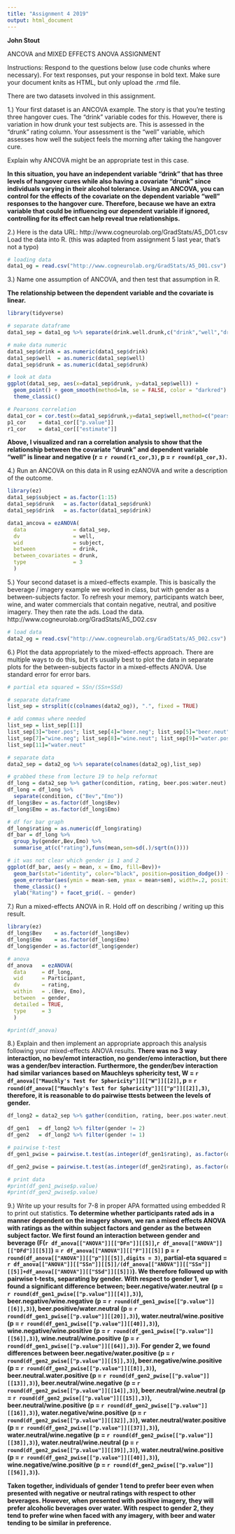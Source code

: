 ---
title: "Assignment 4 2019"
output: html_document
---

**John Stout**

ANCOVA and MIXED EFFECTS ANOVA ASSIGNMENT

Instructions: Respond to the questions below (use code chunks where necessary). For text responses, put your response in bold text. Make sure your document knits as HTML, but only upload the .rmd file.

There are two datasets involved in this assignment.

1.) Your first dataset is an ANCOVA example. The story is that you're testing three hangover cues. The "drink" variable codes for this. However, there is variation in how drunk your test subjects are. This is assessed in the "drunk" rating column. Your assessment is the "well" variable, which assesses how well the subject feels the morning after taking the hangover cure. 

Explain why ANCOVA might be an appropriate test in this case.

**In this situation, you have an independent variable "drink" that has three levels of hangover cures while also having a covariate "drunk" since individuals varying in their alcohol tolerance. Using an ANCOVA, you can control for the effects of the covariate on the dependent variable "well" responses to the hangover cure. Therefore, because we have an extra variable that could be influencing our dependent variable if ignored, controlling for its effect can help reveal true relationships. **

2.) Here is the data URL: http://www.cogneurolab.org/GradStats/A5_D01.csv
Load the data into R. (this was adapted from assignment 5 last year, that's not a typo)
```{r}
# loading data
data1_og = read.csv("http://www.cogneurolab.org/GradStats/A5_D01.csv")
```

3.) Name one assumption of ANCOVA, and then test that assumption in R.

**The relationship between the dependent variable and the covariate is linear.**

```{r}
library(tidyverse)

# separate dataframe
data1_sep = data1_og %>% separate(drink.well.drunk,c("drink","well","drunk"))

# make data numeric
data1_sep$drink = as.numeric(data1_sep$drink)
data1_sep$well  = as.numeric(data1_sep$well)
data1_sep$drunk = as.numeric(data1_sep$drunk)

# look at data
ggplot(data1_sep, aes(x=data1_sep$drunk, y=data1_sep$well)) + 
  geom_point() + geom_smooth(method=lm, se = FALSE, color = "darkred") + 
  theme_classic()

# Pearsons correlation
data1_cor = cor.test(x=data1_sep$drunk,y=data1_sep$well,method=c("pearson"))
p1_cor    = data1_cor[["p.value"]]
r1_cor    = data1_cor[["estimate"]]

```
**Above, I visualized and ran a correlation analysis to show that the relationship between the covariate "drunk" and dependent variable "well" is linear and negative (r = `r round(r1_cor,3)`, p = `r round(p1_cor,3)`.**

4.) Run an ANCOVA on this data in R using ezANOVA and write a description of the outcome.
```{r}
library(ez)
data1_sep$subject = as.factor(1:15)
data1_sep$drunk   = as.factor(data1_sep$drunk)
data1_sep$drink   = as.factor(data1_sep$drink)

data1_ancova = ezANOVA(
  data               = data1_sep,
  dv                 = well,
  wid                = subject,
  between            = drink,
  between_covariates = drunk,
  type               = 3
  )

```

5.) Your second dataset is a mixed-effects example. This is basically the beverage / imagery example we worked in class, but with gender as a between-subjects factor. To refresh your memory, participants watch beer, wine, and water commercials that contain negative, neutral, and positive imagery. They then rate the ads. Load the data. http://www.cogneurolab.org/GradStats/A5_D02.csv

```{r}
# load data
data2_og = read.csv("http://www.cogneurolab.org/GradStats/A5_D02.csv")
```

6.) Plot the data appropriately to the mixed-effects approach. There are multiple ways to do this, but it's usually best to plot the data in separate plots for the between-subjects factor in a mixed-effects ANOVA. Use standard error for error bars.

```{r}
# partial eta squared = SSn/(SSn+SSd)

# separate dataframe
list_sep = strsplit(c(colnames(data2_og)), ".", fixed = TRUE)

# add commas where needed
list_sep = list_sep[[1]]
list_sep[3]="beer.pos"; list_sep[4]="beer.neg"; list_sep[5]="beer.neut"; list_sep[6]="wine.pos";
list_sep[7]="wine.neg"; list_sep[8]="wine.neut"; list_sep[9]="water.pos"; list_sep[10]="water.neg";
list_sep[11]="water.neut"

# separate data
data2_sep = data2_og %>% separate(colnames(data2_og),list_sep)

# grabbed these from lecture 19 to help reformat
df_long = data2_sep %>% gather(condition, rating, beer.pos:water.neut) 
df_long = df_long %>% 
  separate(condition, c("Bev","Emo"))
df_long$Bev = as.factor(df_long$Bev)
df_long$Emo = as.factor(df_long$Emo)

# df for bar graph
df_long$rating = as.numeric(df_long$rating)
df_bar = df_long %>% 
  group_by(gender,Bev,Emo) %>%
  summarise_at(c("rating"),funs(mean,sem=sd(.)/sqrt(n())))

# it was not clear which gender is 1 and 2
ggplot(df_bar, aes(y = mean, x = Emo, fill=Bev))+
  geom_bar(stat="identity", color="black", position=position_dodge()) +
  geom_errorbar(aes(ymin = mean-sem, ymax = mean+sem), width=.2, position=position_dodge(.9)) +
  theme_classic() +
  ylab("Rating") + facet_grid(. ~ gender)

```

7.) Run a mixed-effects ANOVA in R. Hold off on describing / writing up this result. 
```{r}
library(ez)
df_long$Bev    = as.factor(df_long$Bev)
df_long$Emo    = as.factor(df_long$Emo)
df_long$gender = as.factor(df_long$gender)

# anova
df_anova   = ezANOVA(
  data     = df_long, 
  wid      = Participant, 
  dv       = rating, 
  within   = .(Bev, Emo),
  between  = gender,
  detailed = TRUE, 
  type     = 3
  )

#print(df_anova)
```

8.) Explain and then implement an appropriate approach this analysis following your mixed-effects ANOVA results.
**There was no 3 way interaction, no bev/emot interaction, no gender/emo interaction, but there was a gender/bev interaction. Furthermore, the gender/bev interaction had similar variances based on Mauchleys sphericity test, W = `r df_anova[["Mauchly's Test for Sphericity"]][["W"]][[2]]`, p = `r round(df_anova[["Mauchly's Test for Sphericity"]][["p"]][[2]],3)`, therefore, it is reasonable to do pairwise ttests between the levels of gender.**

```{r}
df_long2 = data2_sep %>% gather(condition, rating, beer.pos:water.neut) 

df_gen1   = df_long2 %>% filter(gender != 2)
df_gen2   = df_long2 %>% filter(gender != 1)

# pairwise t-test
df_gen1_pwise = pairwise.t.test(as.integer(df_gen1$rating), as.factor(df_gen1$condition), paired=TRUE, p.adjust.method="holm")

df_gen2_pwise = pairwise.t.test(as.integer(df_gen2$rating), as.factor(df_gen2$condition), paired=TRUE, p.adjust.method="holm")

# print data
#print(df_gen1_pwise$p.value)
#print(df_gen2_pwise$p.value)

```

9.) Write up your results for 7-8 in proper APA formatted using embedded R to print out statistics.
**To determine whether participants rated ads in a manner dependent on the imagery shown, we ran a mixed effects ANOVA with ratings as the within subject factors and gender as the between subject factor. We first found an interaction between gender and beverage (F(`r df_anova[["ANOVA"]][["DFn"]][[5]]`,`r df_anova[["ANOVA"]][["DFd"]][[5]]`) = `r df_anova[["ANOVA"]][["F"]][[5]]` p = `r round(df_anova[["ANOVA"]][["p"]][[5]],digits = 3)`, partial-eta squared = `r df_anova[["ANOVA"]][["SSn"]][[5]]/(df_anova[["ANOVA"]][["SSn"]][[5]]+df_anova[["ANOVA"]][["SSd"]][[5]])`). We therefore followed up with pairwise t-tests, separating by gender. With respect to gender 1, we found a significant difference between; beer.negative/water.neutral (p = `r round(df_gen1_pwise[["p.value"]][[4]],3)`), beer.negative/wine.negative (p = `r round(df_gen1_pwise[["p.value"]][[6]],3)`), beer.positive/water.neutral (p = `r round(df_gen1_pwise[["p.value"]][[20]],3)`), water.neutral/wine.positive (p = `r round(df_gen1_pwise[["p.value"]][[40]],3)`), wine.negative/wine.positive (p = `r round(df_gen1_pwise[["p.value"]][[56]],3)`), wine.neutral/wine.positive (p = `r round(df_gen1_pwise[["p.value"]][[64]],3)`). For gender 2, we found differences between beer.negative/water.positive (p = `r round(df_gen2_pwise[["p.value"]][[5]],3)`), beer.negative/wine.positive (p = `r round(df_gen2_pwise[["p.value"]][[8]],3)`), beer.neutral.water.positive (p = `r round(df_gen2_pwise[["p.value"]][[13]],3)`), beer.neutral/wine.negative (p = `r round(df_gen2_pwise[["p.value"]][[14]],3)`), beer.neutral/wine.neutral (p = `r round(df_gen2_pwise[["p.value"]][[15]],3)`), beer.neutral/wine.positive (p = `r round(df_gen2_pwise[["p.value"]][[16]],3)`), water.negative/wine.positive (p = `r round(df_gen2_pwise[["p.value"]][[32]],3)`), water.neutral/water.positive (p = `r round(df_gen2_pwise[["p.value"]][[37]],3)`), water.neutral/wine.negative (p = `r round(df_gen2_pwise[["p.value"]][[38]],3)`), water.neutral/wine.neutral (p = `r round(df_gen2_pwise[["p.value"]][[39]],3)`), water.neutral/wine.positive (p = `r round(df_gen2_pwise[["p.value"]][[40]],3)`), wine.negative/wine.positive (p = `r round(df_gen2_pwise[["p.value"]][[56]],3)`).**

**Taken together, individuals of gender 1 tend to prefer beer even when presented with negative or neutral ratings with respect to other beverages. However, when presented with positive imagery, they will prefer alcoholic beverages over water. With respect to gender 2, they tend to prefer wine when faced with any imagery, with beer and water tending to be similar in preference.**


